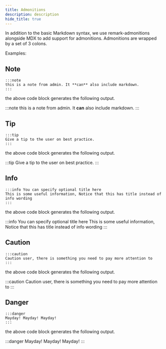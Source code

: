 ```yaml
---
title: Admonitions
description: description
hide_title: true
---
```


In addition to the basic Markdown syntax, we use remark-admonitions alongside MDX to add support for admonitions. Admonitions are wrapped by a set of 3 colons.

Examples:

## Note

    :::note
    this is a note from admin. It **can** also include markdown.
    :::

the above code block generates the following output.

:::note
this is a note from admin. It **can** also include markdown.
:::

## Tip

    :::tip
    Give a tip to the user on best practice.
    :::

the above code block generates the following output.

:::tip
Give a tip to the user on best practice.
:::

## Info

    :::info You can specify optional title here
    This is some useful information, Notice that this has title instead of info wording
    :::

the above code block generates the following output.

:::info You can specify optional title here
This is some useful information, Notice that this has title instead of info wording
:::

## Caution

    :::caution
    Caution user, there is something you need to pay more attention to
    :::

the above code block generates the following output.

:::caution
Caution user, there is something you need to pay more attention to
:::

## Danger

    :::danger
    Mayday! Mayday! Mayday!
    :::

the above code block generates the following output.

:::danger
Mayday! Mayday! Mayday!
:::